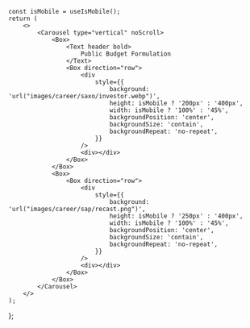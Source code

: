 
	const isMobile = useIsMobile();
	return (
		<>
			<Carousel type="vertical" noScroll>
				<Box>
					<Text header bold>
						Public Budget Formulation
					</Text>
					<Box direction="row">
						<div
							style={{
								background: 'url("images/career/saxo/investor.webp")',
								height: isMobile ? '200px' : '400px',
								width: isMobile ? '100%' : '45%',
								backgroundPosition: 'center',
								backgroundSize: 'contain',
								backgroundRepeat: 'no-repeat',
							}}
						/>
						<div></div>
					</Box>
				</Box>
				<Box>
					<Box direction="row">
						<div
							style={{
								background: 'url("images/career/sap/recast.png")',
								height: isMobile ? '250px' : '400px',
								width: isMobile ? '100%' : '45%',
								backgroundPosition: 'center',
								backgroundSize: 'contain',
								backgroundRepeat: 'no-repeat',
							}}
						/>
						<div></div>
					</Box>
				</Box>
			</Carousel>
		</>
	);
};

<Content />
